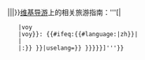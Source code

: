 {{sister
|project = wikivoyage
|text = {{#ifeq:{{#language:{{{1}}}}}|{{{1}}}||{{Iso2lang-chinese|{{{1}}}}}}}[[维基导游]]上的相关旅游指南：'''[{{fullurl:<!--
-->{{#ifeq:{{#language:{{{1}}}|zh}}|{{{1}}}
    |voy
    |voy}}:<!--
-->{{#ifeq:{{#language:{{{1}}}|zh}}|{{{1}}}
    |
    |{{{1}}}:}}<!--
-->{{{2|{{PAGENAME}}}}}|uselang={{int:Lang}}}} {{{3|{{{2|{{PAGENAME}}}}}}}}]'''}}<noinclude>
{{Documentation|content=
本模板接受3个参数：
:<nowiki>{{wikivoyagelang|1|2|3}}</nowiki>

* '''1''' 是维基导游[[:en:Country code top-level domain|国家代码]]。如果此参数为空，或者内容异常，则会被导入多中文维基导游
* '''2''' 是对应语言维基导游的页面名
* '''3''' 是显示名称。这是个可选参数，默认显示是参数2指定的页面名
::如果2和3留空，则默认引用当前条目的同名国家代码维基导游的条目。

== 参见 ==
* [[Template:Wikivoyage]]

[[Category:姊妹計劃鏈接模板]]
}}</noinclude>